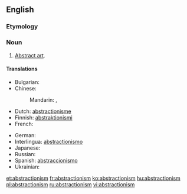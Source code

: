 ==English==

===Etymology===
{{suffix|abstraction|ism}}

===Noun===
{{en-noun|s|-}}

# [[abstract art|Abstract art]].

====Translations====
{{trans-top|abstract art}}
* Bulgarian: {{t|bg|абстракционизъм|m|sc=Cyrl}}
* Chinese:
*: Mandarin: {{t|zh|抽象主義|sc=Hani}}, {{t|zh|抽象主义|tr=chōuxiàngzhǔyì|sc=Hani}}
* Dutch: [[abstractionisme]] {{n}}
* Finnish: [[abstraktionismi]]
* French: {{t+|fr|abstractionnisme}}
{{trans-mid}}
* German: {{t|de|Abstraktionismus|m}}
* Interlingua: [[abstractionismo]]
* Japanese: {{t|ja|抽象主義|tr=ちゅうしょうしゅぎ, chūshōshugi)|sc=Jpan}}
* Russian: {{t|ru|абстракционизм|m|tr=abstrakcionízm|sc=Cyrl}}
* Spanish: [[abstraccionismo]] {{m}}
* Ukrainian: {{t|uk|абстракціонізм|m|sc=Cyrl}}
{{trans-bottom}}

[[et:abstractionism]]
[[fr:abstractionism]]
[[ko:abstractionism]]
[[hu:abstractionism]]
[[pl:abstractionism]]
[[ru:abstractionism]]
[[vi:abstractionism]]